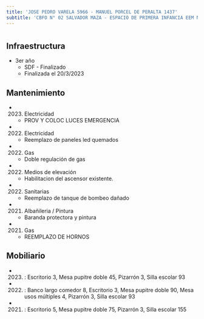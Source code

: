 ```yaml
---
title: 'JOSE PEDRO VARELA 5966 - MANUEL PORCEL DE PERALTA 1437'
subtitle: 'CBFO N° 02 SALVADOR MAZA - ESPACIO DE PRIMERA INFANCIA EEM Nº2 DE 17 - EEM N° 02/17° RUMANIA'
---
```


#
## Infraestructura

* 3er año 
    + SDF - Finalizado 
    + Finalizada el 20/3/2023 






## Mantenimiento

*  (2023) Electricidad 
    + PROV Y COLOC LUCES EMERGENCIA

*  (2022) Electricidad 
    + Reemplazo de paneles led quemados

*  (2022) Gas 
    + Doble regulación de gas

*  (2022) Medios de elevación 
    + Habilitacion del ascensor existente.

*  (2022) Sanitarias 
    + Reemplazo de tanque de bombeo dañado

*  (2021) Albañileria / Pintura 
    + Baranda protectora y pintura

*  (2021) Gas 
    + REEMPLAZO DE HORNOS





## Mobiliario

*  (2023) : Escritorio 3, Mesa pupitre doble 45, Pizarrón 3, Silla escolar 93 

*  (2022) : Banco largo comedor 8, Escritorio 3, Mesa pupitre doble 90, Mesa usos múltiples 4, Pizarrón 3, Silla escolar 93 

*  (2021) : Escritorio 5, Mesa pupitre doble 75, Pizarrón 3, Silla escolar 155 



